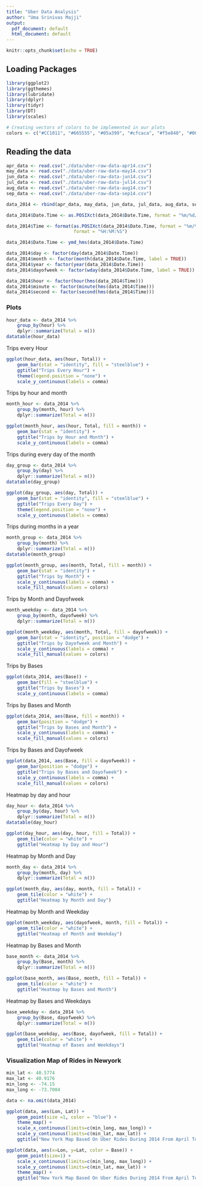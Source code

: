```yaml
---
title: "Uber Data Analysis"
author: "Uma Srinivas Majji"
output:
  pdf_document: default
  html_document: default
---
```


```r
knitr::opts_chunk$set(echo = TRUE)
```

## Loading Packages

```r
library(ggplot2)
library(ggthemes)
library(lubridate)
library(dplyr)
library(tidyr)
library(DT)
library(scales)
```

```r

# Creating vectors of colors to be implemented in our plots
colors <- c("#CC1011", "#665555", "#05a399", "#cfcaca", "#f5e840", "#0683c9", "#e075b0")
```

## Reading the data

```r
apr_data <- read.csv("./data/uber-raw-data-apr14.csv")
may_data <- read.csv("./data/uber-raw-data-may14.csv")
jun_data <- read.csv("./data/uber-raw-data-jun14.csv")
jul_data <- read.csv("./data/uber-raw-data-jul14.csv")
aug_data <- read.csv("./data/uber-raw-data-aug14.csv")
sep_data <- read.csv("./data/uber-raw-data-sep14.csv")

data_2014 <- rbind(apr_data, may_data, jun_data, jul_data, aug_data, sep_data)

data_2014$Date.Time <- as.POSIXct(data_2014$Date.Time, format = "%m/%d/%Y %H:%M:%S")

data_2014$Time <- format(as.POSIXct(data_2014$Date.Time, format = "%m/%d/%Y %H:%H:%S"), 
                         format = "%H:%M:%S")

data_2014$Date.Time <- ymd_hms(data_2014$Date.Time)

data_2014$day <- factor(day(data_2014$Date.Time))
data_2014$month <- factor(month(data_2014$Date.Time, label = TRUE))
data_2014$year <- factor(year(data_2014$Date.Time))
data_2014$dayofweek <- factor(wday(data_2014$Date.Time, label = TRUE))

data_2014$hour <- factor(hour(hms(data_2014$Time)))
data_2014$minute <- factor(minute(hms(data_2014$Time)))
data_2014$second <- factor(second(hms(data_2014$Time)))
```


### Plots

```r
hour_data <- data_2014 %>% 
    group_by(hour) %>% 
    dplyr::summarize(Total = n())
datatable(hour_data)
```

Trips every Hour

```r
ggplot(hour_data, aes(hour, Total)) +
    geom_bar(stat = "identity", fill = "steelblue") +
    ggtitle("Trips Every Hour") + 
    theme(legend.position = "none") +
    scale_y_continuous(labels = comma)
```

Trips by hour and month

```r
month_hour <- data_2014 %>% 
    group_by(month, hour) %>%
    dplyr::summarize(Total = n())

ggplot(month_hour, aes(hour, Total, fill = month)) +
    geom_bar(stat = "identity") +
    ggtitle("Trips by Hour and Month") +
    scale_y_continuous(labels = comma)
```


Trips during every day of the month

```r
day_group <- data_2014 %>%
    group_by(day) %>%
    dplyr::summarize(Total = n())
datatable(day_group)

ggplot(day_group, aes(day, Total)) +
    geom_bar(stat = "identity", fill = "steelblue") +
    ggtitle("Trips Every Day") +
    theme(legend.position = "none") +
    scale_y_continuous(labels = comma)
```

Trips during months in a year

```r
month_group <- data_2014 %>%
    group_by(month) %>%
    dplyr::summarize(Total = n())
datatable(month_group)

ggplot(month_group, aes(month, Total, fill = month)) +
    geom_bar(stat = "identity") +
    ggtitle("Trips by Month") +
    scale_y_continuous(labels = comma) +
    scale_fill_manual(values = colors)
```

Trips by Month and Dayofweek

```r
month_weekday <- data_2014 %>%
    group_by(month, dayofweek) %>%
    dplyr::summarize(Total = n())

ggplot(month_weekday, aes(month, Total, fill = dayofweek)) +
    geom_bar(stat = "identity", position = "dodge") +
    ggtitle("Trips by Dayofweek and Month") +
    scale_y_continuous(labels = comma) + 
    scale_fill_manual(values = colors)
```


Trips by Bases

```r
ggplot(data_2014, aes(Base)) +
    geom_bar(fill = "steelblue") +
    ggtitle("Trips by Bases") +
    scale_y_continuous(labels = comma)
```

Trips by Bases and Month

```r
ggplot(data_2014, aes(Base, fill = month)) +
    geom_bar(position = "dodge") +
    ggtitle("Trips by Bases and Month") +
    scale_y_continuous(labels = comma) +
    scale_fill_manual(values = colors)
```

Trips by Bases and Dayofweek

```r
ggplot(data_2014, aes(Base, fill = dayofweek)) +
    geom_bar(position = "dodge") +
    ggtitle("Trips by Bases and Dayofweek") +
    scale_y_continuous(labels = comma) +
    scale_fill_manual(values = colors)
```

Heatmap by day and hour

```r
day_hour <- data_2014 %>% 
    group_by(day, hour) %>%
    dplyr::summarize(Total = n())
datatable(day_hour)

ggplot(day_hour, aes(day, hour, fill = Total)) +
    geom_tile(color = "white") +
    ggtitle("Heatmap by Day and Hour")
```

Heatmap by Month and Day

```r
month_day <- data_2014 %>% 
    group_by(month, day) %>%
    dplyr::summarize(Total = n())

ggplot(month_day, aes(day, month, fill = Total)) +
    geom_tile(color = "white") +
    ggtitle("Heatmap by Month and Day")
```

Heatmap by Month and Weekday

```r
ggplot(month_weekday, aes(dayofweek, month, fill = Total)) +
    geom_tile(color = "white") +
    ggtitle("Heatmap of Month and Weekday")
```

Heatmap by Bases and Month

```r
base_month <- data_2014 %>%
    group_by(Base, month) %>%
    dplyr::summarize(Total = n())

ggplot(base_month, aes(Base, month, fill = Total)) +
    geom_tile(color = "white") +
    ggtitle("Heatmap by Bases and Month")
```

Heatmap by Bases and Weekdays

```r
base_weekday <- data_2014 %>%
    group_by(Base, dayofweek) %>%
    dplyr::summarize(Total = n())

ggplot(base_weekday, aes(Base, dayofweek, fill = Total)) +
    geom_tile(color = "white") +
    ggtitle("Heatmap of Bases and Weekdays")
```


### Visualization Map of Rides in Newyork

```r
min_lat <- 40.5774
max_lat <- 40.9176
min_long <- -74.15
max_long <- -73.7004

data <- na.omit(data_2014)

ggplot(data, aes(Lon, Lat)) +
    geom_point(size =1, color = "blue") +
    theme_map() +
    scale_x_continuous(limits=c(min_long, max_long)) +
    scale_y_continuous(limits=c(min_lat, max_lat)) +
    ggtitle("New York Map Based On Uber Rides During 2014 From April To September")

ggplot(data, aes(x=Lon, y=Lat, color = Base)) +
    geom_point(size=1) +
    scale_x_continuous(limits=c(min_long, max_long)) +
    scale_y_continuous(limits=c(min_lat, max_lat)) +
    theme_map() +
    ggtitle("New York Map Based On Uber Rides During 2014 From April To September By Base")
```


























